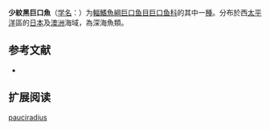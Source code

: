 {{Speciesbox
| name = 少紋黑巨口魚
| status = NE
| status_system = IUCN3.1
| image = 
| genus = Melanostomias
| species = pauciradius
| authority = [[Matsubara|Matsubara]], 1938
| synonyms = 
}}

'''少紋黑巨口魚'''（[[学名|学名]]：{{lang|la|''Melanostomias pauciradius''}}）为[[輻鰭魚綱|輻鰭魚綱]][[巨口鱼目|巨口鱼目]][[巨口鱼科|巨口鱼科]]的其中一[[種|種]]。分布於西[[太平洋|太平洋]]區的[[日本|日本]]及[[澳洲|澳洲]]海域，為深海魚類。
== 参考文献 ==
{{refbegin}}
*{{FishBase_species|genus=Melanostomias|species=pauciradius|year=2012|month=2}}
{{refend}}

== 扩展阅读 ==
{{refbegin}}
{{wikispecies-inline|Melanostomias pauciradius|少紋黑巨口魚}}
{{refend}}
{{Taxonbar|from=Q1108421}}

[[Category:黑巨口鱼属|pauciradius]]